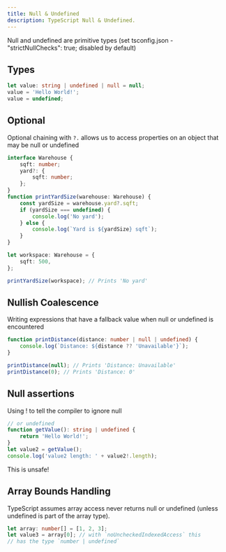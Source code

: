 ```yaml
---
title: Null & Undefined
description: TypeScript Null & Undefined.
---
```


Null and undefined are primitive types (set tsconfig.json - "strictNullChecks": true; disabled by default)

## Types

```ts copy
let value: string | undefined | null = null;
value = 'Hello World!';
value = undefined;
```

## Optional

Optional chaining with `?.` allows us to access properties on an object that may be null or undefined

```ts copy
interface Warehouse {
	sqft: number;
	yard?: {
		sqft: number;
	};
}
function printYardSize(warehouse: Warehouse) {
	const yardSize = warehouse.yard?.sqft;
	if (yardSize === undefined) {
		console.log('No yard');
	} else {
		console.log(`Yard is ${yardSize} sqft`);
	}
}

let workspace: Warehouse = {
	sqft: 500,
};

printYardSize(workspace); // Prints 'No yard'
```

## Nullish Coalescence

Writing expressions that have a fallback value when null or undefined is encountered

```ts copy
function printDistance(distance: number | null | undefined) {
	console.log(`Distance: ${distance ?? 'Unavailable'}`);
}

printDistance(null); // Prints 'Distance: Unavailable'
printDistance(0); // Prints 'Distance: 0'
```

## Null assertions

Using ! to tell the compiler to ignore null

```ts copy
// or undefined
function getValue(): string | undefined {
	return 'Hello World!';
}
let value2 = getValue();
console.log('value2 length: ' + value2!.length);
```

This is unsafe!

## Array Bounds Handling

TypeScript assumes array access never returns null or undefined (unless undefined is part of the array type).

```ts copy
let array: number[] = [1, 2, 3];
let value3 = array[0]; // with `noUncheckedIndexedAccess` this
// has the type `number | undefined`
```
